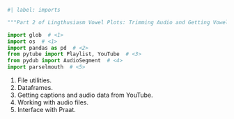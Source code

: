 ```python
#| label: imports

"""Part 2 of Lingthusiasm Vowel Plots: Trimming Audio and Getting Vowel Formants."""

import glob  # <1>
import os  # <1>
import pandas as pd  # <2>
from pytube import Playlist, YouTube  # <3>
from pydub import AudioSegment  # <4>
import parselmouth  # <5>
```

1. File utilities.
2. Dataframes.
3. Getting captions and audio data from YouTube.
4. Working with audio files.
5. Interface with Praat.
